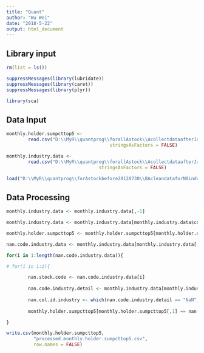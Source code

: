 ```yaml
---
title: "Quant"
author: "Wu Wei"
date: "2018-5-22"
output: html_document
---
```




## Library input
```r
rm(list = ls())

suppressMessages(library(lubridate))
suppressMessages(library(caret))
suppressMessages(library(plyr))

library(sca)

```

## Data Input

```r
monthly.holder.sumpcttop5 <- 
        read.csv("D:\\MyR\\quantprog\\forallAstock\\AcollectdataafterJan2018\\monthly.holder.sumpcttop5.csv", 
                                      stringsAsFactors = FALSE)

monthly.industry.data <- 
        read.csv("D:\\MyR\\quantprog\\forallAstock\\AcollectdataafterJan2018\\monthly.industry.data.csv", 
                                  stringsAsFactors = FALSE)

```

```r
load("D:\\MyR\\quantprog\\forAstockbefore20120730\\BAcleandataforNAindustry\\stockcode")
```

## Data Processing


```r
monthly.industry.data <- monthly.industry.data[,-1]

```

```r
monthly.industry.data <- monthly.industry.data[monthly.industry.data$code %in% stockcode,]

```


```r
monthly.holder.sumpcttop5 <- monthly.holder.sumpcttop5[monthly.holder.sumpcttop5$X %in% stockcode,]

```



```r
nan.code.industry.data <- monthly.industry.data[monthly.industry.data[,2] == "NaN",1]

for(i in 1:length(nan.code.industry.data)){

# for(i in 1:2){

        nan.stock.code <- nan.code.industry.data[i]
        
        nan.code.industry.detail <- monthly.industry.data[monthly.industry.data[,1] == nan.stock.code,]
        
        nan.col.id.industry <- which(nan.code.industry.detail == "NaN")
        
        monthly.holder.sumpcttop5[monthly.holder.sumpcttop5[,1] == nan.stock.code, nan.col.id.industry] <- NA

}
```



```r

write.csv(monthly.holder.sumpcttop5, 
          "processed.monthly.holder.sumpcttop5.csv",
          row.names = FALSE)


```

